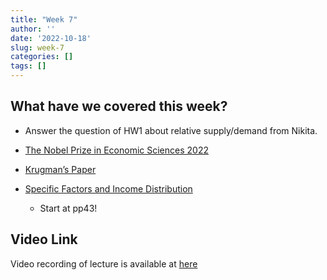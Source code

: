 ```yaml
---
title: "Week 7"
author: ''
date: '2022-10-18'
slug: week-7
categories: []
tags: []
---
```

## What have we covered this week?

- Answer the question of HW1 about relative supply/demand from Nikita.

- [The Nobel Prize in Economic Sciences 2022](/pdf/case_study_2.pdf)

- [Krugman's Paper](/pdf/WhatDoUndergradNeed2KnowAboutTrade.pdf)

- [Specific Factors and Income Distribution](/pdf/SpecificFactorsIncomeDistribution.pdf)
  - Start at pp43!

## Video Link

Video recording of lecture is available at [here](https://ksu.zoom.us/rec/play/9wt3dO7OcMnoTBjAeTi-r3S3HWD1rS_-3O2O9010Dv9x-G9teNdQoVuos2dAj_F75ecOtF9fBreALvLX.JaMPoginI2RNzFyw?continueMode=true&_x_zm_rtaid=8LKaaAeYQZCqsptvIQR8Sg.1666235429615.1729411514fc868b7db6aea2bb39ff50&_x_zm_rhtaid=146)
